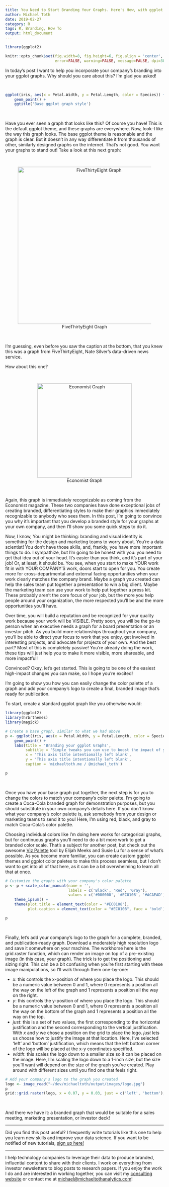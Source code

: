 ```yaml
---
title: You Need to Start Branding Your Graphs. Here's How, with ggplot! 
author: Michael Toth
date: 2019-02-27
category: R
tags: R, Branding, How To 
output: html_document
---
```


```r
library(ggplot2)

knitr::opts_chunk$set(fig.width=8, fig.height=6, fig.align = 'center',
                      error=FALSE, warning=FALSE, message=FALSE, dpi=300)
```

In today's post I want to help you incorporate your company's branding into your ggplot graphs. Why should you care about this? I'm glad you asked!

&nbsp;
```r
ggplot(iris, aes(x = Petal.Width, y = Petal.Length, color = Species)) + 
    geom_point() +
    ggtitle('Base ggplot graph style')
```
&nbsp;

Have you ever seen a graph that looks like this? Of course you have! This is the default ggplot theme, and these graphs are everywhere. Now, look--I like the way this graph looks. The base ggplot theme is reasonable and the graph is clear. But it doesn't in any way differentiate it from thousands of other, similarly designed graphs on the internet. That's not good. You want your graphs to stand out! Take a look at this next graph:

&nbsp;
<center>

![FiveThirtyEight Graph](https://fivethirtyeight.com/wp-content/uploads/2014/05/morris-feature-qbweight-chart-3.png){width=500px}

</center>
&nbsp;

I'm guessing, even before you saw the caption at the bottom, that you knew this was a graph from FiveThirtyEight, Nate Silver's data-driven news service.

How about this one?

&nbsp;
<center>

![Economist Graph](https://www.economist.com/sites/default/files/imagecache/1280-width/images/2019/02/articles/body/20190216_woc346.png){width=300px}

</center>
&nbsp;

Again, this graph is immediately recognizable as coming from the Economist magazine. These two companies have done exceptional jobs of creating branded, differentiating styles to make their graphics immediately recognizable to anybody who sees them. In this post, I'm going to convince you why it's important that you develop a branded style for your graphs at your own company, and then I'll show you some quick steps to do it. 

Now, I know, You might be thinking: branding and visual identity is something for the design and marketing teams to worry about. You're a data scientist! You don't have those skills, and, frankly, you have more important things to do. I sympathize, but I'm going to be honest with you: you need to get that idea out of your head. It's easier than you think, and it's part of your job! Or, at least, it should be. You see, when you start to make YOUR work fit in with YOUR COMPANY'S work, doors start to open for you. You create more for cross-departmental and external facing opportunities when your work clearly matches the company brand. Maybe a graph you created can help the sales team put together a presentation to win a big client. Maybe the marketing team can use your work to help put together a press kit. These probably aren't the core focus of your job, but the more you help people around your organization, the more respected you'll be and the more opportunities you'll have. 

Over time, you will build a reputation and be recognized for your quality work because your work will be VISIBLE. Pretty soon, you will be the go-to person when an executive needs a graph for a board presentation or an investor pitch. As you build more relationships throughout your company, you'll be able to direct your focus to work that you enjoy, get involved in interesting projects, and advocate for projects of your own. And the best part? Most of this is completely passive! You're already doing the work, these tips will just help you to make it more visible, more shareable, and more impactful!

Convinced? Okay, let's get started. This is going to be one of the easiest high-impact changes you can make, so I hope you're excited!

I'm going to show you how you can easily change the color palette of a graph and add your company's logo to create a final, branded image that's ready for publication. 

To start, create a standard ggplot graph like you otherwise would:

```r
library(ggplot2)
library(hrbrthemes)
library(magick)

# Create a base graph, similar to what we had above
p <- ggplot(iris, aes(x = Petal.Width, y = Petal.Length, color = Species)) + 
    geom_point() +
    labs(title = 'Branding your ggplot Graphs',
         subtitle = 'Simple tweaks you can use to boost the impact of your graphs today',
         x = 'This axis title intentionally left blank',
         y = 'This axis title intentionally left blank',
         caption = 'michaeltoth.me / @michael_toth')

p
```
&nbsp;

Once you have your base graph put together, the next step is for you to change the colors to match your company's color palette. I'm going to create a Coca-Cola branded graph for demonstration purposes, but you should substitute in your own company's details here. If you don't know what your company's color palette is, ask somebody from your design or marketing teams to send it to you! Here, I'm using red, black, and gray to match Coca-Cola's color palette. 

Choosing individual colors like I'm doing here works for categorical graphs, but for continuous graphs you'll need to do a bit more work to get a branded color scale. That's a subject for another post, but check out the awesome <a href="https://projects.susielu.com/viz-palette?colors=%255B%2522#1DABE6%22,%22#1C366A%22,%22#C3CED0%22,%22#E43034%22,%22#FC4E51%22,%22#AF060F%22%5D&backgroundColor=%22white%22&fontColor=%22black%22" target="_blank">Viz Palette</a> tool by Elijah Meeks and Susie Lu for a sense of what's possible. As you become more familiar, you can create custom ggplot themes and ggplot color paletes to make this process seamless, but I don't want to get into all of that here, as it can be a bit overwhelming to learn all that at once. 

```r
# Customize the graphs with your company's color palette
p <- p + scale_color_manual(name = '',
                            labels = c('Black', 'Red', 'Gray'),
                            values = c('#000000', '#EC0108', '#ACAEAD')) +
    theme_ipsum() +
    theme(plot.title = element_text(color = "#EC0108"),
          plot.caption = element_text(color = "#EC0108", face = 'bold'))

p
```
&nbsp;

Finally, let's add your company's logo to the graph for a complete, branded, and publication-ready graph. Download a moderately high resolution logo and save it somewhere on your machine. The workhorse here is the grid.raster function, which can render an image on top of a pre-existing image (in this case, your graph). The trick is to get the positioning and sizing right. This can be a bit confusing when you're first starting with these image manipulations, so I'll walk through them one-by-one:

* *x*: this controls the x-position of where you place the logo. This should be a numeric value between 0 and 1, where 0 represents a position all the way on the left of the graph and 1 represents a position all the way on the right.
* *y*: this controls the y-position of where you place the logo. This should be a numeric value between 0 and 1, where 0 represents a position all the way on the bottom of the graph and 1 represents a position all the way on the top.
* *just*: this is a set of two values, the first corresponding to the horizontal justification and the second corresponding to the vertical justification. With *x* and *y* we chose a position on the grid to place the logo. *just* lets us choose how to justify the image at that location. Here, I've selected 'left' and 'bottom' justification, which means that the left bottom corner of the logo will be placed at the x-y coordinates specified.
* *width*: this scales the logo down to a smaller size so it can be placed on the image. Here, I'm scaling the logo down to a 1-inch size, but the size you'll want will depend on the size of the graph you've created. Play around with different sizes until you find one that feels right.

```r
# Add your company's logo to the graph you created
logo <- image_read("~/dev/michaeltoth/output/images/logo.jpg")
p
grid::grid.raster(logo, x = 0.07, y = 0.03, just = c('left', 'bottom'), width = unit(1, 'inches'))
```
&nbsp;

And there we have it: a branded graph that would be suitable for a sales meeting, marketing presentation, or investor deck! 

------

Did you find this post useful? I frequently write tutorials like this one to help you learn new skills and improve your data science. If you want to be notified of new tutorials, [sign up here!](http://eepurl.com/gmYioz)

------

I help technology companies to leverage their data to produce branded, influential content to share with their clients. I work on everything from investor newsletters to blog posts to research papers. If you enjoy the work I do and are interested in working together, you can visit my <a href="https://www.michaeltothanalytics.com" target="_blank">consulting website</a> or contact me at <a href="mailto:michael@michaeltothanalytics.com">michael@michaeltothanalytics.com</a>!
